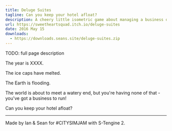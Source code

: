 ```yaml
---
title: Deluge Suites
tagline: Can you keep your hotel afloat?
description: A cheery little isometric game about managing a business during the end of the world.
url: https://sweetheartsquad.itch.io/deluge-suites
date: 2016 May 15
downloads:
  - https://downloads.seans.site/deluge-suites.zip
---
```


TODO: full page description



The year is XXXX.

The ice caps have melted.

The Earth is flooding.

The world is about to meet a watery end, but you're having none of that - you've got a business to run!

Can you keep your hotel afloat?

---

Made by Ian & Sean for #CITYSIMJAM with S-Tengine 2.

